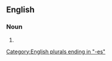 ==English==

===Noun===
{{head|en|noun plural form}}

# {{plural of|abrasiveness|lang=en}}

[[Category:English plurals ending in "-es"]]